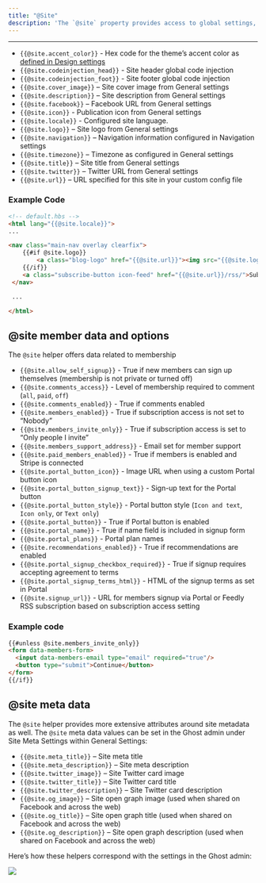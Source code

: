 ```yaml
---
title: "@Site"
description: 'The `@site` property provides access to global settings, which are available anywhere in your theme:'
---
```


***

* `{{@site.accent_color}}` - Hex code for the theme’s accent color as [defined in Design settings](https://ghost.org/help/branding-settings/#accent-colour)
* `{{@site.codeinjection_head}}` - Site header global code injection
* `{{@site.codeinjection_foot}}` - Site footer global code injection
* `{{@site.cover_image}}` – Site cover image from General settings
* `{{@site.description}}` – Site description from General settings
* `{{@site.facebook}}` – Facebook URL from General settings
* `{{@site.icon}}` - Publication icon from General settings
* `{{@site.locale}}` - Configured site language.
* `{{@site.logo}}` – Site logo from General settings
* `{{@site.navigation}}` – Navigation information configured in Navigation settings
* `{{@site.timezone}}` – Timezone as configured in General settings
* `{{@site.title}}` – Site title from General settings
* `{{@site.twitter}}` – Twitter URL from General settings
* `{{@site.url}}` – URL specified for this site in your custom config file

### Example Code

```html
<!-- default.hbs -->
<html lang="{{@site.locale}}">
...

<nav class="main-nav overlay clearfix">
    {{#if @site.logo}}
        <a class="blog-logo" href="{{@site.url}}"><img src="{{@site.logo}}" alt="Blog Logo" /></a>
    {{/if}}
    <a class="subscribe-button icon-feed" href="{{@site.url}}/rss/">Subscribe</a>
 </nav>

 ...

</html>
```

## @site member data and options

The `@site` helper offers data related to membership

* `{{@site.allow_self_signup}}` - True if new members can sign up themselves (membership is not private or turned off)
* `{{@site.comments_access}}` - Level of membership required to comment (`all`, `paid`, `off`)
* `{{@site.comments_enabled}}` - True if comments enabled
* `{{@site.members_enabled}}` - True if subscription access is not set to “Nobody”
* `{{@site.members_invite_only}}` - True if subscription access is set to “Only people I invite”
* `{{@site.members_support_address}}` - Email set for member support
* `{{@site.paid_members_enabled}}` - True if members is enabled and Stripe is connected
* `{{@site.portal_button_icon}}` - Image URL when using a custom Portal button icon
* `{{@site.portal_button_signup_text}}` - Sign-up text for the Portal button
* `{{@site.portal_button_style}}` - Portal button style (`Icon and text`, `Icon only`, or `Text only`)
* `{{@site.portal_button}}` - True if Portal button is enabled
* `{{@site.portal_name}}` - True if name field is included in signup form
* `{{@site.portal_plans}}` - Portal plan names
* `{{@site.recommendations_enabled}}` - True if recommendations are enabled
* `{{@site.portal_signup_checkbox_required}}` - True if signup requires accepting agreement to terms
* `{{@site.portal_signup_terms_html}}` - HTML of the signup terms as set in Portal
* `{{@site.signup_url}}` - URL for members signup via Portal or Feedly RSS subscription based on subscription access setting

### Example code

```html
{{#unless @site.members_invite_only}}
<form data-members-form>
  <input data-members-email type="email" required="true"/>
  <button type="submit">Continue</button>
</form>
{{/if}}
```

## @site meta data

The `@site` helper provides more extensive attributes around site metadata as well. The `@site` meta data values can be set in the Ghost admin under Site Meta Settings within General Settings:

* `{{@site.meta_title}}` – Site meta title
* `{{@site.meta_description}}` – Site meta description
* `{{@site.twitter_image}}` – Site Twitter card image
* `{{@site.twitter_title}}` – Site Twitter card title
* `{{@site.twitter_description}}` – Site Twitter card description
* `{{@site.og_image}}` – Site open graph image (used when shared on Facebook and across the web)
* `{{@site.og_title}}` – Site open graph title (used when shared on Facebook and across the web)
* `{{@site.og_description}}` – Site open graph description (used when shared on Facebook and across the web)

Here’s how these helpers correspond with the settings in the Ghost admin:

<Frame>
  <img src="/images/4e85d8e6-site-meta-settings_hubfec6e8b851ef54ba239915a235e7831_581483_1894x0_resize_q100_h2_box.webp" />
</Frame>